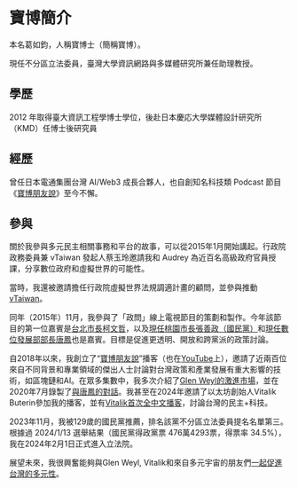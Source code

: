 # 寶博簡介

本名葛如鈞，人稱寶博士（簡稱寶博）。

現任不分區立法委員，臺灣大學資訊網路與多媒體研究所兼任助理教授。

## 學歷

2012 年取得臺大資訊工程學博士學位，後赴日本慶応大學媒體設計研究所（KMD）任博士後研究員

## 經歷

曾任日本電通集團台灣 AI/Web3 成長合夥人，也自創知名科技類 Podcast 節目《[寶博朋友說](https://podcasts.apple.com/tw/podcast/%E5%AF%B6%E5%8D%9A%E6%9C%8B%E5%8F%8B%E8%AA%AA/id1484923390)》至今不懈。

## 參與

關於我參與多元民主相關事務和平台的故事，可以從2015年1月開始講起。行政院政務委員兼 vTaiwan 發起人蔡玉玲邀請我和 Audrey 為近百名高級政府官員授課，分享數位政府和虛擬世界的可能性。



當時，我還被邀請擔任行政院虛擬世界法規調適計畫的顧問，並參與推動 [vTaiwan](https://vTaiwan.tw)。

  

同年（2015年）11月，我參與了「政問」線上電視節目的策劃和製作。今年該節目的第一位嘉賓是[台北市長柯文哲](https://www.facebook.com/talkto.tw/videos/644207609015622/?mibextid=rS40aB7S9Ucbxw6v)，以及[現任桃園市長張善政（國民黨）](https://www.facebook.com/talkto.tw/videos/708509565918759/?mibextid=rS40aB7S9Ucbxw6v)和[現任數位發展部部長唐鳳](https://www.facebook.com/talkto.tw/videos/968165243286522/?mibextid=rS40aB7S9Ucbxw6v)也是嘉賓。目標是促進更透明、開放和跨黨派的政策討論。

  

自2018年以來，我創立了“[寶博朋友說](https://podcasts.apple.com/tw/podcast/%E5%AF%B6%E5%8D%9A%E6%9C%8B%E5%8F%8B%E8%AA%AA/id1484923390)”播客（也在[YouTube](https://youtube.com/@dAAAb)上），邀請了近兩百位來自不同背景和專業領域的傑出人士討論對台灣政策和產業發展有重大影響的技術，如區塊鏈和AI。在眾多集數中，我多次介紹了[Glen Weyl的激進市場](https://www.youtube.com/watch?v=updFgcGXKK4)，並在2020年7月錄製了[與唐鳳的對話](https://www.youtube.com/watch?v=FVA1I4AIOck)。我甚至在2024年邀請了以太坊創始人Vitalik Buterin參加我的播客，並有[Vitalik首次全中文播客](https://www.youtube.com/watch?v=7uSgOOgyV4g)，討論台灣的民主+科技。


2023年11月，我被129歲的國民黨推薦，排名該黨不分區立法委員提名名單第三。根據過 2024/1/13 選舉結果（國民黨得政黨票 476萬4293票，得票率 34.5%），我在2024年2月1日正式進入立法院。


展望未來，我很興奮能夠與Glen Weyl, Vitalik和來自多元宇宙的朋友們[一起促進台灣的多元性](../act/plurality)。
